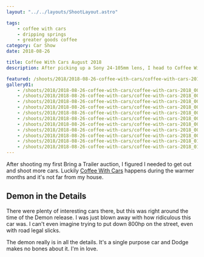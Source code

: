 ```yaml
---
layout: "../../layouts/ShootLayout.astro"

tags:
    - coffee with cars
    - dripping springs
    - greater goods coffee
category: Car Show
date: 2018-08-26

title: Coffee With Cars August 2018
description: After picking up a Sony 24-105mm lens, I head to Coffee With Cars.

featured: /shoots/2018/2018-08-26-coffee-with-cars/coffee-with-cars-2018_002.jpg
gallery01:
    - /shoots/2018/2018-08-26-coffee-with-cars/coffee-with-cars-2018_001.jpg
    - /shoots/2018/2018-08-26-coffee-with-cars/coffee-with-cars-2018_002.jpg
    - /shoots/2018/2018-08-26-coffee-with-cars/coffee-with-cars-2018_003.jpg
    - /shoots/2018/2018-08-26-coffee-with-cars/coffee-with-cars-2018_004.jpg
    - /shoots/2018/2018-08-26-coffee-with-cars/coffee-with-cars-2018_005.jpg
    - /shoots/2018/2018-08-26-coffee-with-cars/coffee-with-cars-2018_006.jpg
    - /shoots/2018/2018-08-26-coffee-with-cars/coffee-with-cars-2018_007.jpg
    - /shoots/2018/2018-08-26-coffee-with-cars/coffee-with-cars-2018_008.jpg
    - /shoots/2018/2018-08-26-coffee-with-cars/coffee-with-cars-2018_009.jpg
    - /shoots/2018/2018-08-26-coffee-with-cars/coffee-with-cars-2018_010.jpg
    - /shoots/2018/2018-08-26-coffee-with-cars/coffee-with-cars-2018_011.jpg
---
```



After shooting my first Bring a Trailer auction, I figured I needed to get out and shoot more cars. Luckily [Coffee With Cars](https://www.facebook.com/CoffeeWithCars/) happens during the warmer months and it's not far from my house.

## Demon in the Details

There were plenty of interesting cars there, but this was right around the time of the Demon release. I was just blown away with how ridiculous this car was. I can't even imagine trying to put down 800hp on the street, even with road legal slicks.

The demon really is in all the details. It's a single purpose car and Dodge makes no bones about it. I'm in love.

<Gallery images={frontmatter.gallery01} />
